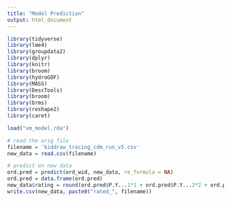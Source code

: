 ```yaml
---
title: "Model Prediction"
output: html_document
---
```


```r
library(tidyverse)
library(lme4)
library(groupdata2)
library(dplyr)
library(knitr) 
library(broom) 
library(hydroGOF)
library(MASS)
library(DescTools)
library(broom)
library(brms)
library(reshape2)
library(caret)
```

```r
load("vm_model.rda")

# read the orig file
filename = 'kiddraw_tracing_cdm_run_v5.csv'
new_data = read.csv(filename)

# predict on new data
ord.pred = predict(ord_wid, new_data, re_formula = NA)
ord.pred = data.frame(ord.pred)
new_data$rating = round(ord.pred$P.Y...1*1 + ord.pred$P.Y...2*2 + ord.pred$P.Y...3*3 + ord.pred$P.Y...4*4)
write.csv(new_data, paste0("rated_", filename))
```

